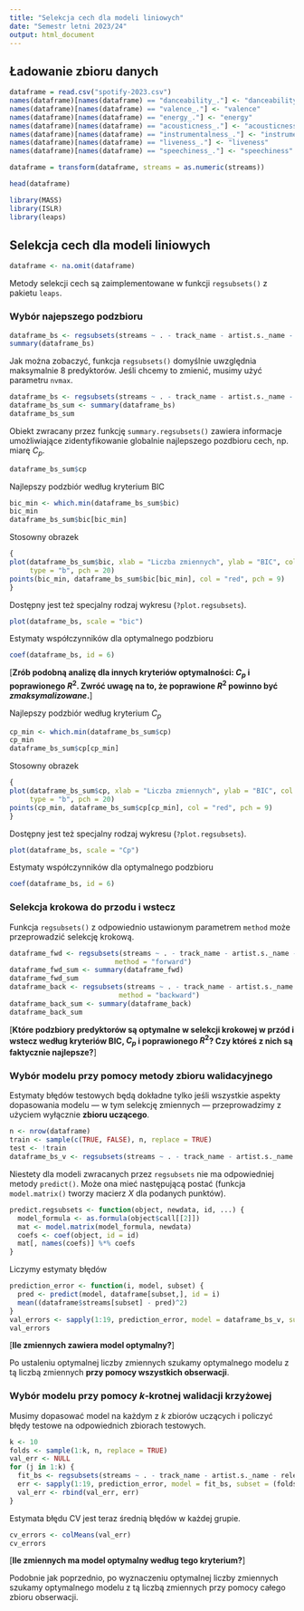 ```yaml
---
title: "Selekcja cech dla modeli liniowych"
date: "Semestr letni 2023/24"
output: html_document
---
```


## Ładowanie zbioru danych

```r
dataframe = read.csv("spotify-2023.csv")
names(dataframe)[names(dataframe) == "danceability_."] <- "danceability"
names(dataframe)[names(dataframe) == "valence_."] <- "valence"
names(dataframe)[names(dataframe) == "energy_."] <- "energy"
names(dataframe)[names(dataframe) == "acousticness_."] <- "acousticness"
names(dataframe)[names(dataframe) == "instrumentalness_."] <- "instrumentalness"
names(dataframe)[names(dataframe) == "liveness_."] <- "liveness"
names(dataframe)[names(dataframe) == "speechiness_."] <- "speechiness"

dataframe = transform(dataframe, streams = as.numeric(streams))

head(dataframe)
```

```r
library(MASS)
library(ISLR)
library(leaps)
```

## Selekcja cech dla modeli liniowych

```r
dataframe <- na.omit(dataframe)
```
Metody selekcji cech są zaimplementowane
w funkcji `regsubsets()` z pakietu `leaps`.

### Wybór najepszego podzbioru

```r
dataframe_bs <- regsubsets(streams ~ . - track_name - artist.s._name - released_day - in_deezer_playlists - in_shazam_charts, data = dataframe, really.big=T)
summary(dataframe_bs)
```

Jak można zobaczyć, funkcja `regsubsets()` domyślnie uwzględnia maksymalnie 8
predyktorów. Jeśli chcemy to zmienić, musimy użyć parametru `nvmax`.
```r
dataframe_bs <- regsubsets(streams ~ . - track_name - artist.s._name - released_day - in_deezer_playlists - in_shazam_charts, data = dataframe, nvmax = 19, really.big=T)
dataframe_bs_sum <- summary(dataframe_bs)
dataframe_bs_sum
```

Obiekt zwracany przez funkcję `summary.regsubsets()` zawiera informacje umożliwiające
zidentyfikowanie globalnie najlepszego pozdbioru cech, np. miarę $C_p$.
```r
dataframe_bs_sum$cp
```

Najlepszy podzbiór według kryterium BIC
```r
bic_min <- which.min(dataframe_bs_sum$bic)
bic_min
dataframe_bs_sum$bic[bic_min]
```

Stosowny obrazek
```r
{
plot(dataframe_bs_sum$bic, xlab = "Liczba zmiennych", ylab = "BIC", col = "green",
     type = "b", pch = 20)
points(bic_min, dataframe_bs_sum$bic[bic_min], col = "red", pch = 9)
}
```

Dostępny jest też specjalny rodzaj wykresu (`?plot.regsubsets`).
```r
plot(dataframe_bs, scale = "bic")
```

Estymaty współczynników dla optymalnego podzbioru
```r
coef(dataframe_bs, id = 6)
```

[**Zrób podobną analizę dla innych kryteriów optymalności: $C_p$ i poprawionego 
$R^2$. Zwróć uwagę na to, że poprawione $R^2$ powinno być _zmaksymalizowane_.**
]

Najlepszy podzbiór według kryterium $C_p$
```r
cp_min <- which.min(dataframe_bs_sum$cp)
cp_min
dataframe_bs_sum$cp[cp_min]
```

Stosowny obrazek
```r
{
plot(dataframe_bs_sum$cp, xlab = "Liczba zmiennych", ylab = "BIC", col = "green",
     type = "b", pch = 20)
points(cp_min, dataframe_bs_sum$cp[cp_min], col = "red", pch = 9)
}
```

Dostępny jest też specjalny rodzaj wykresu (`?plot.regsubsets`).
```r
plot(dataframe_bs, scale = "Cp")
```

Estymaty współczynników dla optymalnego podzbioru
```r
coef(dataframe_bs, id = 6)
```
### Selekcja krokowa do przodu i wstecz

Funkcja `regsubsets()` z odpowiednio ustawionym parametrem `method` może
przeprowadzić selekcję krokową.
```r
dataframe_fwd <- regsubsets(streams ~ . - track_name - artist.s._name - released_day - in_deezer_playlists - in_shazam_charts, data = dataframe, nvmax = 19, 
                          method = "forward")
dataframe_fwd_sum <- summary(dataframe_fwd)
dataframe_fwd_sum
dataframe_back <- regsubsets(streams ~ . - track_name - artist.s._name - released_day - in_deezer_playlists - in_shazam_charts, data = dataframe, nvmax = 19, 
                           method = "backward")
dataframe_back_sum <- summary(dataframe_back)
dataframe_back_sum
```

[**Które podzbiory predyktorów są optymalne w selekcji krokowej w przód i wstecz
według kryteriów BIC, $C_p$ i poprawionego $R^2$? Czy któreś z nich są faktycznie
najlepsze?**]

### Wybór modelu przy pomocy metody zbioru walidacyjnego

Estymaty błędów testowych będą dokładne tylko jeśli
wszystkie aspekty dopasowania modelu --- w tym selekcję zmiennych ---
przeprowadzimy z użyciem wyłącznie **zbioru uczącego**.
```r
n <- nrow(dataframe)
train <- sample(c(TRUE, FALSE), n, replace = TRUE)
test <- !train
dataframe_bs_v <- regsubsets(streams ~ . - track_name - artist.s._name - released_day - in_deezer_playlists - in_shazam_charts, data = dataframe[train,], nvmax = 19)
```

Niestety dla modeli zwracanych przez `regsubsets` nie ma odpowiedniej 
metody `predict()`. Może ona mieć następującą postać (funkcja `model.matrix()`
tworzy macierz $X$ dla podanych punktów).
```r
predict.regsubsets <- function(object, newdata, id, ...) {
  model_formula <- as.formula(object$call[[2]])
  mat <- model.matrix(model_formula, newdata)
  coefs <- coef(object, id = id)
  mat[, names(coefs)] %*% coefs
}
```

Liczymy estymaty błędów
```r
prediction_error <- function(i, model, subset) {
  pred <- predict(model, dataframe[subset,], id = i)
  mean((dataframe$streams[subset] - pred)^2)
}
val_errors <- sapply(1:19, prediction_error, model = dataframe_bs_v, subset = test)
val_errors
```

[**Ile zmiennych zawiera model optymalny?**]

Po ustaleniu optymalnej liczby zmiennych szukamy optymalnego modelu z tą liczbą
zmiennych **przy pomocy wszystkich obserwacji**.

### Wybór modelu przy pomocy $k$-krotnej walidacji krzyżowej

Musimy dopasować model na każdym z $k$ zbiorów uczących i policzyć błędy
testowe na odpowiednich zbiorach testowych.
```r
k <- 10
folds <- sample(1:k, n, replace = TRUE)
val_err <- NULL
for (j in 1:k) {
  fit_bs <- regsubsets(streams ~ . - track_name - artist.s._name - released_day - in_deezer_playlists - in_shazam_charts, data = dataframe[folds != j,], nvmax = 19)
  err <- sapply(1:19, prediction_error, model = fit_bs, subset = (folds == j))
  val_err <- rbind(val_err, err)
}
```

Estymata błędu CV jest teraz średnią błędów w każdej grupie.
```r
cv_errors <- colMeans(val_err)
cv_errors
```

[**Ile zmiennych ma model optymalny według tego kryterium?**]

Podobnie jak poprzednio, po wyznaczeniu optymalnej liczby zmiennych szukamy
optymalnego modelu z tą liczbą zmiennych przy pomocy całego zbioru obserwacji.
